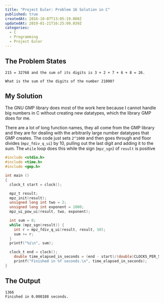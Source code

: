 ```yaml
---
title: "Project Euler: Problem 16 Solution in C"
published: true
createdAt: 2016-10-07T13:05:19.000Z
updatedAt: 2019-01-21T16:25:09.039Z
categories:
  - C
  - Programming
  - Project Euler
---
```


## The Problem States

```text
215 = 32768 and the sum of its digits is 3 + 2 + 7 + 6 + 8 = 26.

What is the sum of the digits of the number 21000?
```

## My Solution

The GNU GMP library does most of the work here because I cannot handle big numbers in C without creating new
datatypes, which the library GMP does for me.

There are a lot of long function names, they all come from the GMP library and they are for dealing with the
arbitrarily large number datatypes that GMP creates. The code just sets `2^1000` and then goes through and floor
divides (`mpz_fdiv_q_ui`) by 10, pulling out the last digit and adding it to the sum. The `while` loop does this
while the sign (`mpz_sgn`) of `result` is positive

```c
#include <stdio.h>
#include <time.h>
#include <gmp.h>

int main ()
{
  clock_t start = clock();

  mpz_t result;
  mpz_init(result);
  unsigned long int two = 2;
  unsigned long int exponent = 1000;
  mpz_ui_pow_ui(result, two, exponent);

  int sum = 0;
  while (mpz_sgn(result)) {
    int r = mpz_fdiv_q_ui(result, result, 10);
    sum += r;
  }
  printf("%i\n", sum);

  clock_t end = clock();
    double time_elapsed_in_seconds = (end - start)/(double)CLOCKS_PER_SEC;
    printf("Finished in %f seconds.\n", time_elapsed_in_seconds);
}
```

## The Output

```text
1366
Finished in 0.000188 seconds.
```
